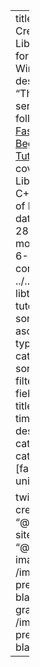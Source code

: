 ---
title: "How to Create a LibTorch Plugin for Unity on Windows"
description: "This tutorial series is a follow-up to the [Fastai to Unity Beginner Tutorial](http://localhost:4345/series/tutorials/fastai-to-unity-tutorial.html), which covers using LibTorch, the C++ distribution of PyTorch."
date: 2022-6-28
date-modified: 2022-6-28
listing:
  contents: 
    - ../../posts/fastai-libtorch-unity-tutorial/**/*.md
  sort: 
      - "date asc"
      - "title asc"
  type: default
  categories: false
  sort-ui: false
  filter-ui: false
  fields: [date, title, reading-time, description, categories]
categories: [fastai, libtorch, unity]


twitter-card:
  creator: "@cdotjdotmills"
  site: "@cdotjdotmills"
  image: /images/default-preview-image-black.png
open-graph:
  image: /images/default-preview-image-black.png

---